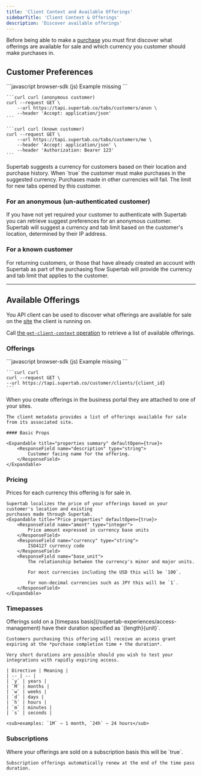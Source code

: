```yaml
---
title: 'Client Context and Available Offerings'
sidebarTitle: 'Client Context & Offerings'
description: 'Discover available offerings'
---
```



Before being able to make a [purchase](./purchasing) you must first discover what offerings are available for sale
and which currency you customer should make purchases in.

<SdkWarning />

## Customer Preferences

<CodeGroup>
    ```javascript browser-sdk (js)
    Example missing
    ```

    ```curl curl (anonymous customer)
    curl --request GET \
        --url https://tapi.supertab.co/tabs/customers/anon \
        --header 'Accept: application/json'
    ```

    ```curl curl (known customer)
    curl --request GET \
        --url https://tapi.supertab.co/tabs/customers/me \
        --header 'Accept: application/json' \
        --header 'Authorization: Bearer 123'
    ```
</CodeGroup>

<ResponseField name="customer.preferences.suggested_currency" type="Currency">
    Supertab suggests a currency for customers based on their location and purchase history.
</ResponseField>

<ResponseField name="customer.preferences.force_suggested_currency" type="boolean">
    When `true` the customer must make purchases in the suggested currency. Purchases made in other currencies will fail.
</ResponseField>

<ResponseField name="customer.preferences.tab_limit" type="Price">
    The limit for new tabs opened by this customer.
</ResponseField>

### For an anonymous (un-authenticated customer)

If you have not yet required your customer to authenticate with Supertab you can retrieve suggest preferences
for an anonymous customer. Supertab will suggest a currency and tab limit based on the customer's location,
determined by their IP address.

### For a known customer

For returning customers, or those that have already created an account with Supertab as part of the purchasing flow
Supertab will provide the currency and tab limit that applies to the customer.

---

## Available Offerings

You API client can be used to discover what offerings are available for sale on the [site](/supertab-experiences/sites)
the client is running on.

Call [the `get-client-context` operation](/api-reference/clients/retrieve-client-context) to retrieve a list of available offerings.

### Offerings

<CodeGroup>
    ```javascript browser-sdk (js)
    Example missing
    ```

    ```curl curl
    curl --request GET \
    --url https://tapi.supertab.co/customer/clients/{client_id}
    ```
</CodeGroup>

<ResponseField name="client.available_offerings" type="Offering[]">
    When you create offerings in the business portal they are attached to one of your sites.

    The client metadata provides a list of offerings available for sale from its associated site.

    #### Basic Props

    <Expandable title="properties summary" defaultOpen={true}>
        <ResponseField name="description" type="string">
            Customer facing name for the offering.
        </ResponseField>
    </Expandable>
</ResponseField>

### Pricing

<ResponseField name="client.available_offerings[].prices" type="Price[]">
    Prices for each currency this offering is for sale in.

    Supertab localizes the price of your offerings based on your customer's location and existing
    purchases made through Supertab.
    <Expandable title="Price properties" defaultOpen={true}>
        <ResponseField name="amont" type="integer">
            Price amount expressed in currency base units
        </ResponseField>
        <ResponseField name="currency" type="string">
            ISO4127 currency code
        </ResponseField>
        <ResponseField name="base_unit">
            The relationship between the currency's minor and major units.

            For most currencies including the USD this will be `100`.

            For non-decimal currencies such as JPY this will be `1`.
        </ResponseField>
    </Expandable>
</ResponseField>

### Timepasses

<ResponseField name="client.available_offerings[].time_pass_details.duration" type="string">
    Offerings sold on a [timepass basis](/supertab-experiences/access-management) have their duration specified as
    `{length}{unit}`.

    Customers purchasing this offering will receive an access grant expiring at the *purchase completion time + the duration*.

    Very short durations are possible should you wish to test your integrations with rapidly expiring access.

    | Directive | Meaning |
    | -- | -- |
    | `y` | years |
    | `M` | months |
    | `w` | weeks |
    | `d` | days |
    | `h` | hours |
    | `m` | minutes |
    | `s` | seconds |

    <sub>examples: `1M` – 1 month, `24h` – 24 hours</sub>
</ResponseField>

### Subscriptions

<ResponseField name="client.available_offeringsp[].is_recurring" type="boolean">
    Where your offerings are sold on a subscription basis this will be `true`.

    Subscription offerings automatically renew at the end of the time pass duration.
</ResponseField>
